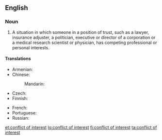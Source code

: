 ==English==
{{wikipedia}}

===Noun===
{{en-noun|head=[[conflict]] of [[interest]]|conflicts of interest}}

# {{context|legal|lang=en}} A situation in which someone in a position of trust, such as a lawyer, insurance adjuster, a politician, executive or director of a corporation or a medical research scientist or physician, has competing professional or personal interests.

====Translations====
{{trans-top|situation of a person in trust}}
* Armenian: {{t|hy|շահերի բախում|tr=šaheri baxum|sc=Armn}}
* Chinese:
*: Mandarin: {{t|cmn|利益衝突|tr=lì yì chōng tū|sc=Hani}}
* Czech: {{t|cs|střet zájmů|m}}
* Finnish: {{t|fi|eturistiriita}}
{{trans-mid}}
* French: {{t+|fr|conflit d'intérêts}}
* Portuguese: {{t|pt|conflito de interesses|m}}
* Russian: {{t|ru|конфликт интересов|sc=Cyrl}}
{{trans-bottom}}

[[et:conflict of interest]]
[[lo:conflict of interest]]
[[fi:conflict of interest]]
[[ta:conflict of interest]]
